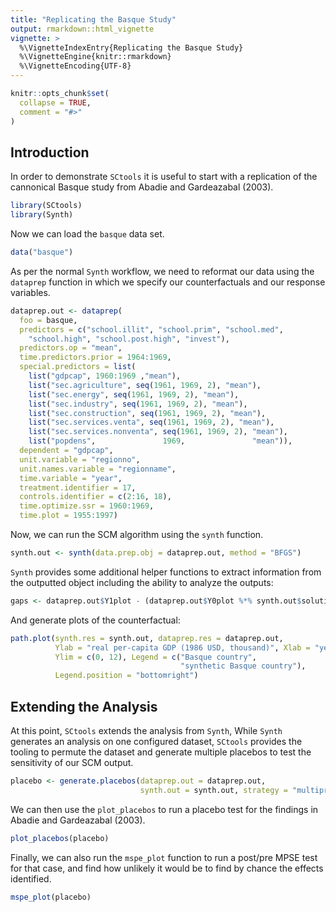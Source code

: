 ```yaml
---
title: "Replicating the Basque Study"
output: rmarkdown::html_vignette
vignette: >
  %\VignetteIndexEntry{Replicating the Basque Study}
  %\VignetteEngine{knitr::rmarkdown}
  %\VignetteEncoding{UTF-8}
---
```


```r
knitr::opts_chunk$set(
  collapse = TRUE,
  comment = "#>"
)
```

## Introduction

In order to demonstrate `SCtools` it is useful to start with a replication of the cannonical Basque study from Abadie and Gardeazabal (2003).

```r
library(SCtools)
library(Synth)
```

Now we can load the `basque` data set.

```r
data("basque")
```

As per the normal `Synth` workflow, we need to reformat our data using the `dataprep` function in which we specify our counterfactuals and our response variables. 

```r
dataprep.out <- dataprep(
  foo = basque,
  predictors = c("school.illit", "school.prim", "school.med",
    "school.high", "school.post.high", "invest"),
  predictors.op = "mean",
  time.predictors.prior = 1964:1969,
  special.predictors = list(
    list("gdpcap", 1960:1969 ,"mean"),
    list("sec.agriculture", seq(1961, 1969, 2), "mean"),
    list("sec.energy", seq(1961, 1969, 2), "mean"),
    list("sec.industry", seq(1961, 1969, 2), "mean"),
    list("sec.construction", seq(1961, 1969, 2), "mean"),
    list("sec.services.venta", seq(1961, 1969, 2), "mean"),
    list("sec.services.nonventa", seq(1961, 1969, 2), "mean"),
    list("popdens",               1969,               "mean")),
  dependent = "gdpcap",
  unit.variable = "regionno",
  unit.names.variable = "regionname",
  time.variable = "year",
  treatment.identifier = 17,
  controls.identifier = c(2:16, 18),
  time.optimize.ssr = 1960:1969,
  time.plot = 1955:1997)

```

Now, we can run the SCM algorithm using the `synth` function.

```r
synth.out <- synth(data.prep.obj = dataprep.out, method = "BFGS")
```

`Synth` provides some additional helper functions to extract information from the outputted object including the ability to analyze the outputs:

```r
gaps <- dataprep.out$Y1plot - (dataprep.out$Y0plot %*% synth.out$solution.w)
```

And generate plots of the counterfactual:

```r
path.plot(synth.res = synth.out, dataprep.res = dataprep.out,
          Ylab = "real per-capita GDP (1986 USD, thousand)", Xlab = "year",
          Ylim = c(0, 12), Legend = c("Basque country",
                                      "synthetic Basque country"), 
          Legend.position = "bottomright")

```

## Extending the Analysis

At this point, `SCtools` extends the analysis from `Synth`, While `Synth` generates an analysis on one configured dataset, `SCtools` provides the tooling to permute the dataset and generate multiple placebos to test the sensitivity of our SCM output.

```r
placebo <- generate.placebos(dataprep.out = dataprep.out,
                             synth.out = synth.out, strategy = "multiprocess")
```

We can then use the `plot_placebos` to run a placebo test for the findings in Abadie and Gardeazabal (2003).

```r
plot_placebos(placebo)
```

Finally, we can also run the `mspe_plot` function to run a post/pre MPSE test for that case, and find how unlikely it would be to find by chance the effects identified.

```r
mspe_plot(placebo)
```